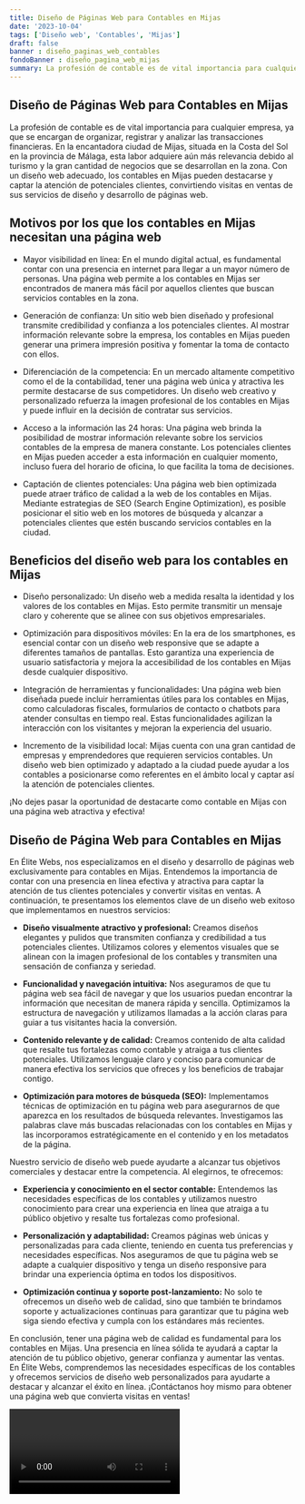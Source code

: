 ```yaml
---
title: Diseño de Páginas Web para Contables en Mijas
date: '2023-10-04'
tags: ['Diseño web', 'Contables', 'Mijas']
draft: false
banner : diseño_paginas_web_contables
fondoBanner : diseño_pagina_web_mijas
summary: La profesión de contable es de vital importancia para cualquier empresa, ya que se encargan de organizar, registrar y analizar las transacciones financieras. En la encantadora ciudad de Mijas, situada en la Costa del Sol en la provincia de Málaga, esta labor adquiere aún más relevancia debido al turismo y la gran cantidad de negocios que se desarrollan en la zona. Con un diseño web adecuado, los contables en Mijas pueden destacarse y captar la atención de potenciales clientes, convirtiendo visitas en ventas de sus servicios de diseño y desarrollo de páginas web.
---
```


## Diseño de Páginas Web para Contables en Mijas

La profesión de contable es de vital importancia para cualquier empresa, ya que se encargan de organizar, registrar y analizar las transacciones financieras. En la encantadora ciudad de Mijas, situada en la Costa del Sol en la provincia de Málaga, esta labor adquiere aún más relevancia debido al turismo y la gran cantidad de negocios que se desarrollan en la zona. Con un diseño web adecuado, los contables en Mijas pueden destacarse y captar la atención de potenciales clientes, convirtiendo visitas en ventas de sus servicios de diseño y desarrollo de páginas web.

## Motivos por los que los contables en Mijas necesitan una página web

- Mayor visibilidad en línea: En el mundo digital actual, es fundamental contar con una presencia en internet para llegar a un mayor número de personas. Una página web permite a los contables en Mijas ser encontrados de manera más fácil por aquellos clientes que buscan servicios contables en la zona.

- Generación de confianza: Un sitio web bien diseñado y profesional transmite credibilidad y confianza a los potenciales clientes. Al mostrar información relevante sobre la empresa, los contables en Mijas pueden generar una primera impresión positiva y fomentar la toma de contacto con ellos.

- Diferenciación de la competencia: En un mercado altamente competitivo como el de la contabilidad, tener una página web única y atractiva les permite destacarse de sus competidores. Un diseño web creativo y personalizado refuerza la imagen profesional de los contables en Mijas y puede influir en la decisión de contratar sus servicios.

- Acceso a la información las 24 horas: Una página web brinda la posibilidad de mostrar información relevante sobre los servicios contables de la empresa de manera constante. Los potenciales clientes en Mijas pueden acceder a esta información en cualquier momento, incluso fuera del horario de oficina, lo que facilita la toma de decisiones.

- Captación de clientes potenciales: Una página web bien optimizada puede atraer tráfico de calidad a la web de los contables en Mijas. Mediante estrategias de SEO (Search Engine Optimization), es posible posicionar el sitio web en los motores de búsqueda y alcanzar a potenciales clientes que estén buscando servicios contables en la ciudad.

## Beneficios del diseño web para los contables en Mijas

- Diseño personalizado: Un diseño web a medida resalta la identidad y los valores de los contables en Mijas. Esto permite transmitir un mensaje claro y coherente que se alinee con sus objetivos empresariales.

- Optimización para dispositivos móviles: En la era de los smartphones, es esencial contar con un diseño web responsive que se adapte a diferentes tamaños de pantallas. Esto garantiza una experiencia de usuario satisfactoria y mejora la accesibilidad de los contables en Mijas desde cualquier dispositivo.

- Integración de herramientas y funcionalidades: Una página web bien diseñada puede incluir herramientas útiles para los contables en Mijas, como calculadoras fiscales, formularios de contacto o chatbots para atender consultas en tiempo real. Estas funcionalidades agilizan la interacción con los visitantes y mejoran la experiencia del usuario.

- Incremento de la visibilidad local: Mijas cuenta con una gran cantidad de empresas y emprendedores que requieren servicios contables. Un diseño web bien optimizado y adaptado a la ciudad puede ayudar a los contables a posicionarse como referentes en el ámbito local y captar así la atención de potenciales clientes.

¡No dejes pasar la oportunidad de destacarte como contable en Mijas con una página web atractiva y efectiva!

<GifSeo />

<Cta />

## Diseño de Página Web para Contables en Mijas

En Élite Webs, nos especializamos en el diseño y desarrollo de páginas web exclusivamente para contables en Mijas. Entendemos la importancia de contar con una presencia en línea efectiva y atractiva para captar la atención de tus clientes potenciales y convertir visitas en ventas. A continuación, te presentamos los elementos clave de un diseño web exitoso que implementamos en nuestros servicios:

- **Diseño visualmente atractivo y profesional:** Creamos diseños elegantes y pulidos que transmiten confianza y credibilidad a tus potenciales clientes. Utilizamos colores y elementos visuales que se alinean con la imagen profesional de los contables y transmiten una sensación de confianza y seriedad.

- **Funcionalidad y navegación intuitiva:** Nos aseguramos de que tu página web sea fácil de navegar y que los usuarios puedan encontrar la información que necesitan de manera rápida y sencilla. Optimizamos la estructura de navegación y utilizamos llamadas a la acción claras para guiar a tus visitantes hacia la conversión.

- **Contenido relevante y de calidad:** Creamos contenido de alta calidad que resalte tus fortalezas como contable y atraiga a tus clientes potenciales. Utilizamos lenguaje claro y conciso para comunicar de manera efectiva los servicios que ofreces y los beneficios de trabajar contigo.

- **Optimización para motores de búsqueda (SEO):** Implementamos técnicas de optimización en tu página web para asegurarnos de que aparezca en los resultados de búsqueda relevantes. Investigamos las palabras clave más buscadas relacionadas con los contables en Mijas y las incorporamos estratégicamente en el contenido y en los metadatos de la página.

Nuestro servicio de diseño web puede ayudarte a alcanzar tus objetivos comerciales y destacar entre la competencia. Al elegirnos, te ofrecemos:

- **Experiencia y conocimiento en el sector contable:** Entendemos las necesidades específicas de los contables y utilizamos nuestro conocimiento para crear una experiencia en línea que atraiga a tu público objetivo y resalte tus fortalezas como profesional.

- **Personalización y adaptabilidad:** Creamos páginas web únicas y personalizadas para cada cliente, teniendo en cuenta tus preferencias y necesidades específicas. Nos aseguramos de que tu página web se adapte a cualquier dispositivo y tenga un diseño responsive para brindar una experiencia óptima en todos los dispositivos.

- **Optimización continua y soporte post-lanzamiento:** No solo te ofrecemos un diseño web de calidad, sino que también te brindamos soporte y actualizaciones continuas para garantizar que tu página web siga siendo efectiva y cumpla con los estándares más recientes.

En conclusión, tener una página web de calidad es fundamental para los contables en Mijas. Una presencia en línea sólida te ayudará a captar la atención de tu público objetivo, generar confianza y aumentar las ventas. En Élite Webs, comprendemos las necesidades específicas de los contables y ofrecemos servicios de diseño web personalizados para ayudarte a destacar y alcanzar el éxito en línea. ¡Contáctanos hoy mismo para obtener una página web que convierta visitas en ventas!

<Video />

<CtaBot job='Contables' city='Mijas'/>

<Gmaps query='Mijas+españa+maps' />